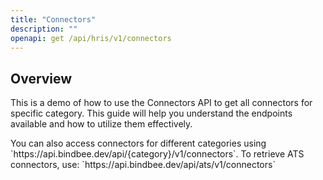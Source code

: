 ```yaml
---
title: "Connectors"
description: ""
openapi: get /api/hris/v1/connectors
---
```


## Overview

This is a demo of how to use the Connectors API to get all connectors for specific category. This guide will help you understand the endpoints available and how to utilize them effectively.

<Tip>
  You can also access connectors for different categories using
  `https://api.bindbee.dev/api/{category}/v1/connectors`. To retrieve ATS
  connectors, use: `https://api.bindbee.dev/api/ats/v1/connectors`
</Tip>
